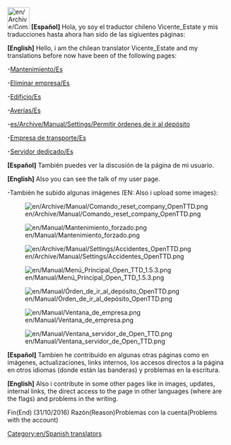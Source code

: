 [[File:en/Archive/Community/Users/Chile.jpeg|50px]] '''[Español]''' Hola, yo soy el traductor chileno Vicente_Estate y mis traducciones hasta ahora han sido de las sigiuentes páginas:

'''[English]''' Hello, i am the chilean translator Vicente_Estate and my translations before now have been of the following pages:

-[[es/Manual/Mantenimiento|Mantenimiento/Es]]

-[[es/Archive/Manual/Eliminar empresa|Eliminar empresa/Es]]

-[[es/Archive/Manual/Edificio|Edificio/Es]]

-[[es/Archive/Manual/Averías|Averías/Es]]

-[[es/Archive/Manual/Settings/Permitir órdenes de ir al depósito]]

-[[es/Manual/Empresa de transporte|Empresa de transporte/Es]]

-[[es/Manual/Servidor dedicado|Servidor dedicado/Es]]

'''[Español]''' También puedes ver la discusión de la página de mi usuario.

'''[English]''' Also you can see the talk of my user page.

-También he subido algunas imágenes (EN: Also i upload some images):

[[File:en/Archive/Manual/Comando reset company OpenTTD.png]]

[[File:en/Manual/Mantenimiento forzado.png]]

[[File:en/Archive/Manual/Settings/Accidentes OpenTTD.png]]

[[File:en/Manual/Menú Principal Open TTD 1.5.3.png]]

[[File:en/Manual/Órden de ir al depósito OpenTTD.png]]

[[File:en/Manual/Ventana de empresa.png]] 

[[File:en/Manual/Ventana servidor de Open TTD.png]]

'''[Español]''' Tambien he contribuido en algunas otras páginas como en imágenes, actualizaciones, links internos, los accesos directos a la página en otros idiomas (donde están las banderas) y problemas en la escritura.

'''[English]''' Also i contribute in some other pages like in images, updates, internal links, the direct access to the page in other languages (where are the flags) and problems in the writing.

Fin(End) (31/10/2016)
Razón(Reason)Problemas con la cuenta(Problems with the account)

[[Category:en/Spanish translators]]